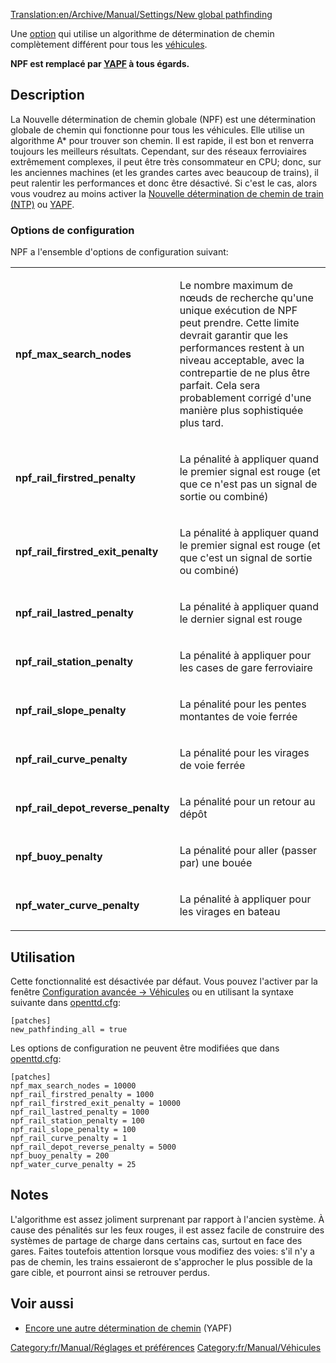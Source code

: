 [[Translation:en/Archive/Manual/Settings/New global pathfinding]]


Une [[fr/Archive/Manual/Settings/Options avancées|option]] qui utilise un algorithme de détermination de chemin complètement différent pour tous les [[fr/Manual/Véhicules|véhicules]].

'''NPF est remplacé par [[fr/Archive/Manual/Encore une autre détermination de chemin|YAPF]] à tous égards.'''

== Description ==
La Nouvelle détermination de chemin globale (NPF) est une détermination globale de chemin qui fonctionne pour tous les véhicules. Elle utilise un algorithme A* pour trouver son chemin. Il est rapide, il est bon et renverra toujours les meilleurs résultats. Cependant, sur des réseaux ferroviaires extrêmement complexes, il peut être très consommateur en CPU; donc, sur les anciennes machines (et les grandes cartes avec beaucoup de trains), il peut ralentir les performances et donc être désactivé. Si c'est le cas, alors vous voudrez au moins activer la [[fr/Archive/Manual/Settings/Nouvelle détermination de chemin de train|Nouvelle détermination de chemin de train (NTP)]] ou [[fr/Archive/Manual/Encore une autre détermination de chemin|YAPF]].

===Options de configuration===

NPF a l'ensemble d'options de configuration suivant:
{|
|'''npf_max_search_nodes'''||Le nombre maximum de nœuds de recherche qu'une unique exécution de NPF peut prendre. Cette limite devrait garantir que les performances restent à un niveau acceptable, avec la contrepartie de ne plus être parfait. Cela sera probablement corrigé d'une manière plus sophistiquée plus tard.
|-
|'''npf_rail_firstred_penalty'''||La pénalité à appliquer quand le premier signal est rouge (et que ce n'est pas un signal de sortie ou combiné)
|-
|'''npf_rail_firstred_exit_penalty'''||La pénalité à appliquer quand le premier signal est rouge (et que c'est un signal de sortie ou combiné)
|-
|'''npf_rail_lastred_penalty'''||La pénalité à appliquer quand le dernier signal est rouge
|-
|'''npf_rail_station_penalty'''||La pénalité à appliquer pour les cases de gare ferroviaire
|-
|'''npf_rail_slope_penalty'''||La pénalité pour les pentes montantes de voie ferrée
|-
|'''npf_rail_curve_penalty'''||La pénalité pour les virages de voie ferrée
|-
|'''npf_rail_depot_reverse_penalty'''||La pénalité pour un retour au dépôt
|-
|'''npf_buoy_penalty'''||La pénalité pour aller (passer par) une bouée
|-
|'''npf_water_curve_penalty'''||La pénalité à appliquer pour les virages en bateau
|}

== Utilisation ==

Cette fonctionnalité est désactivée par défaut. Vous pouvez l'activer par la fenêtre [[fr/Archive/Manual/Settings/Options avancées/Véhicules|Configuration avancée -> Véhicules]] ou en utilisant la syntaxe suivante dans [[fr/Archive/Manual/Settings/Openttd.cfg|openttd.cfg]]:
<pre>
[patches]
new_pathfinding_all = true
</pre>

Les options de configuration ne peuvent être modifiées que dans [[fr/Archive/Manual/Settings/Openttd.cfg|openttd.cfg]]:

<pre>
[patches]
npf_max_search_nodes = 10000
npf_rail_firstred_penalty = 1000
npf_rail_firstred_exit_penalty = 10000
npf_rail_lastred_penalty = 1000
npf_rail_station_penalty = 100
npf_rail_slope_penalty = 100
npf_rail_curve_penalty = 1
npf_rail_depot_reverse_penalty = 5000
npf_buoy_penalty = 200
npf_water_curve_penalty = 25
</pre>

== Notes ==

L'algorithme est assez joliment surprenant par rapport à l'ancien système. À cause des pénalités sur les feux rouges, il est assez facile de construire des systèmes de partage de charge dans certains cas, surtout en face des gares. Faites toutefois attention lorsque vous modifiez des voies: s'il n'y a pas de chemin, les trains essaieront de s'approcher le plus possible de la gare cible, et pourront ainsi se retrouver perdus.

== Voir aussi ==
*[[fr/Archive/Manual/Encore une autre détermination de chemin|Encore une autre détermination de chemin]] (YAPF)

[[Category:fr/Manual/Réglages et préférences]]
[[Category:fr/Manual/Véhicules]]